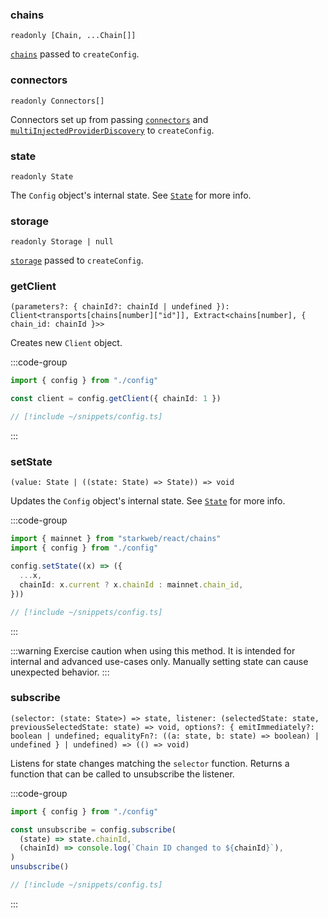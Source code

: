 ### chains

`readonly [Chain, ...Chain[]]`

[`chains`](/react/api/createConfig#chains) passed to `createConfig`.

### connectors

`readonly Connectors[]`

Connectors set up from passing [`connectors`](/react/api/createConfig#connectors) and [`multiInjectedProviderDiscovery`](/react/api/createConfig#multiinjectedproviderdiscovery) to `createConfig`.

### state

`readonly State`

The `Config` object's internal state. See [`State`](/react/api/createConfig#state-1) for more info.

### storage

`readonly Storage | null`

[`storage`](/react/api/createConfig#storage) passed to `createConfig`.

### getClient

`(parameters?: { chainId?: chainId | undefined }): Client<transports[chains[number]["id"]], Extract<chains[number], { chain_id: chainId }>>`

Creates new `Client` object.

:::code-group
```ts [index.ts]
import { config } from "./config"

const client = config.getClient({ chainId: 1 })
```

```ts [config.ts]
// [!include ~/snippets/config.ts]
```
:::

### setState

`(value: State | ((state: State) => State)) => void`

Updates the `Config` object's internal state. See [`State`](/react/api/createConfig#state-1) for more info.

:::code-group
```ts [index.ts]
import { mainnet } from "starkweb/react/chains"
import { config } from "./config"

config.setState((x) => ({
  ...x,
  chainId: x.current ? x.chainId : mainnet.chain_id,
}))
```

```ts [config.ts]
// [!include ~/snippets/config.ts]
```
:::

:::warning
Exercise caution when using this method. It is intended for internal and advanced use-cases only. Manually setting state can cause unexpected behavior.
:::

### subscribe

`(selector: (state: State>) => state, listener: (selectedState: state, previousSelectedState: state) => void, options?: { emitImmediately?: boolean | undefined; equalityFn?: ((a: state, b: state) => boolean) | undefined } | undefined) => (() => void)`

Listens for state changes matching the `selector` function. Returns a function that can be called to unsubscribe the listener.

:::code-group
```ts [index.ts]
import { config } from "./config"

const unsubscribe = config.subscribe(
  (state) => state.chainId,
  (chainId) => console.log(`Chain ID changed to ${chainId}`),
)
unsubscribe()
```

```ts [config.ts]
// [!include ~/snippets/config.ts]
```
:::
